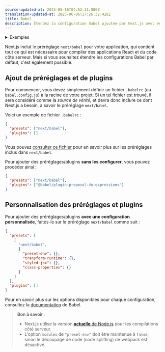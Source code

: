 ```yaml
---
source-updated-at: 2025-05-16T04:52:11.000Z
translation-updated-at: 2025-06-06T17:26:32.428Z
title: Babel
description: Étendez la configuration Babel ajoutée par Next.js avec vos propres configurations.
---
```


<details>
  <summary>Exemples</summary>

- [Personnalisation de la configuration Babel](https://github.com/vercel/next.js/tree/canary/examples/with-custom-babel-config)

</details>

Next.js inclut le préréglage `next/babel` pour votre application, qui contient tout ce qui est nécessaire pour compiler des applications React et du code côté serveur. Mais si vous souhaitez étendre les configurations Babel par défaut, c'est également possible.

## Ajout de préréglages et de plugins

Pour commencer, vous devez simplement définir un fichier `.babelrc` (ou `babel.config.js`) à la racine de votre projet. Si un tel fichier est trouvé, il sera considéré comme la _source de vérité_, et devra donc inclure ce dont Next.js a besoin, à savoir le préréglage `next/babel`.

Voici un exemple de fichier `.babelrc` :

```json filename=".babelrc"
{
  "presets": ["next/babel"],
  "plugins": []
}
```

Vous pouvez [consulter ce fichier](https://github.com/vercel/next.js/blob/canary/packages/next/src/build/babel/preset.ts) pour en savoir plus sur les préréglages inclus dans `next/babel`.

Pour ajouter des préréglages/plugins **sans les configurer**, vous pouvez procéder ainsi :

```json filename=".babelrc"
{
  "presets": ["next/babel"],
  "plugins": ["@babel/plugin-proposal-do-expressions"]
}
```

## Personnalisation des préréglages et plugins

Pour ajouter des préréglages/plugins **avec une configuration personnalisée**, faites-le sur le préréglage `next/babel` comme suit :

```json filename=".babelrc"
{
  "presets": [
    [
      "next/babel",
      {
        "preset-env": {},
        "transform-runtime": {},
        "styled-jsx": {},
        "class-properties": {}
      }
    ]
  ],
  "plugins": []
}
```

Pour en savoir plus sur les options disponibles pour chaque configuration, consultez la [documentation](https://babeljs.io/docs/) de Babel.

> **Bon à savoir** :
>
> - Next.js utilise la version [**actuelle** de Node.js](https://github.com/nodejs/release#release-schedule) pour les compilations côté serveur.
> - L'option `modules` de `"preset-env"` doit être maintenue à `false`, sinon le découpage de code (code splitting) de webpack est désactivé.